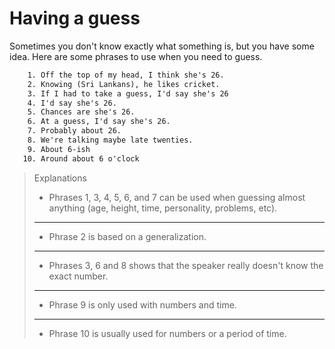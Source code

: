 # Having a guess

Sometimes you don't know exactly what something is, but you have some idea. Here are some phrases to use when you need to guess.

```txt
    1. Off the top of my head, I think she's 26.
    2. Knowing (Sri Lankans), he likes cricket.
    3. If I had to take a guess, I'd say she's 26
    4. I'd say she's 26.
    5. Chances are she's 26.
    6. At a guess, I'd say she's 26.
    7. Probably about 26.
    8. We're talking maybe late twenties.
    9. About 6-ish
   10. Around about 6 o'clock
```

> Explanations
>
> - Phrases 1, 3, 4, 5, 6, and 7 can be used when guessing almost anything (age, height, time, personality, problems, etc).
>
> ---
>
> - Phrase 2 is based on a generalization.
>
> ---
>
> - Phrases 3, 6 and 8 shows that the speaker really doesn't know the exact number.
>
> ---
>
> - Phrase 9 is only used with numbers and time.
>
> ---
>
> - Phrase 10 is usually used for numbers or a period of time.
